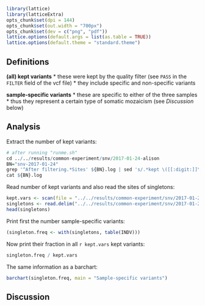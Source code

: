 ```r
library(lattice)
library(latticeExtra)
opts_chunk$set(dpi = 144)
opts_chunk$set(out.width = "700px")
opts_chunk$set(dev = c("png", "pdf"))
lattice.options(default.args = list(as.table = TRUE))
lattice.options(default.theme = "standard.theme")
```

## Definitions

**(all) kept variants**
* these were kept by the quality filter (see `PASS` in the `FILTER` field of the vcf file)
* they include specific and non-specific variants

**sample-specific variants**
* these are specific to either of the three samples
* thus they represent a certain type of somatic mozaicism (see *Discussion* below)

## Analysis

Extract the number of kept variants:

```r
# after running "runme.sh"
cd ../../results/common-experiment/snv/2017-01-24-alison
BN="snv-2017-01-24"
grep '^After filtering.*Sites' ${BN}.log | sed 's/.*kept \([[:digit:]]\+\) out of.*/\1/' > kept.vars
cat ${BN}.log
```

Read number of kept variants and also read the sites of singletons:

```r
kept.vars <- scan(file = "../../results/common-experiment/snv/2017-01-24-alison/kept.vars")
singletons <- read.delim("../../results/common-experiment/snv/2017-01-24-alison/snv-2017-01-24.singletons")
head(singletons)
```

Print first the number sample-specific variants:

```r
(singleton.freq <- with(singletons, table(INDV)))
```

Now print their fraction in all `r kept.vars` kept variants:

```r
singleton.freq / kept.vars
```

The same information as a barchart:

```r
barchart(singleton.freq, main = "Sample-specific variants")
```

## Discussion
